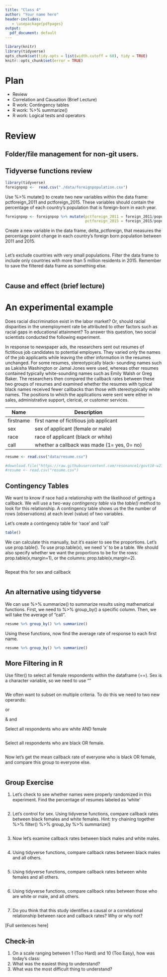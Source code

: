 ```yaml
---
title: "Class 4"
author: "Your name here"
header-includes:
   - \usepackage{pdfpages}
output:
  pdf_document: default
---
```


```r
library(knitr)
library(tidyverse)
opts_chunk$set(tidy.opts = list(width.cutoff = 60), tidy = TRUE)
knitr::opts_chunk$set(error = TRUE)
```

# Plan
* Review
* Correlation and Causation (Brief Lecture)
* R work: Contingency tables
* R work: %>% summarize()
* R work: Logical tests and operators


# Review

## Folder/file management for non-git users.

## Tidyverse functions review


```r
library(tidyverse)
foreignpop <-  read.csv("./data/foreignpopulation.csv")
```

Use %>% mutate() to create two new variables within the data frame: pctforeign_2011 and pctforeign_2015. These variables should contain the percentage of each country's population that is foreign-born in each year.

```r
foreignpop <- foreignpop %>% mutate(pctforeign_2011 = foreign_2011/population_2011, 
                                    pctforeign_2015 = foreign_2015/population_2015)

```

Create a new variable in the data frame, delta_pctforeign, that measures the percentage point change in each country's foreign born population between 2011 and 2015. 

```r

```

Let's exclude countries with very small populations. Filter the data frame to include only countries with more than 5 million residents in 2015. Remember to save the filtered data frame as something else.
 
```r

```


## Cause and effect (brief lecture)

# An experimental example

Does racial discrimination exist in the labor market? Or, should racial disparities in the unemployment rate be attributed to other factors such as racial gaps in educational attainment? To answer this question, two social scientists conducted the following experiment.

In response to newspaper ads, the researchers sent out resumes of fictitious job candidates to potential employers. They varied only the names of the job applicants while leaving the other information in the resumes unchanged. For some resumes, stereotypically black- sounding names such as Lakisha Washington or Jamal Jones were used, whereas other resumes contained typically white-sounding names such as Emily Walsh or Greg Baker. The researchers then compared the callback rates between these two groups of resumes and examined whether the resumes with typical black names received fewer callbacks than those with stereotypically white names. The positions to which the applications were sent were either in sales, administrative support, clerical, or customer services.

| Name      | Description                                 |
|-----------|---------------------------------------------|
| firstname | first name of fictitious job applicant      |
| sex       | sex of applicant (female or male)           |
| race      | race of applicant (black or white)          |
| call      | whether a callback was made (1= yes, 0= no) |

```r
resume <- read.csv("data/resume.csv")

#download.file("https://raw.githubusercontent.com/resonance1/govt10-w23/main/Class%20Sessions/data/resume.csv","resume.csv")
#resume <- read.csv("resume.csv")

```

## Contingency Tables

We want to know if race had a relationship with the likelihood of getting a callback.  We will use a two-way *contingency table* via the *table()* method to look for this relationship.  A contingency table shows us the the number of rows (observations) at each level (value) of two variables.

Let's create a contingency table for 'race' and 'call'

```r
table()

```

We can calculate this manually, but it's easier to see the proportions. Let's use prop.table(). To use prop.table(x), we need 'x' to be a table. We should also specify whether we want the proportions to be for the rows: prop.table(x,margin=1), or the columns: prop.table(x,margin=2).

```r

```

Repeat this for sex and callback

```r

```

## An alternative using tidyverse

We can use %>% summarize() to summarize results using mathematical functions. First, we need to %>% group_by() a specific column. Then, we will take the average of "call".

```r
resume %>% group_by() %>% summarize()

```

Using these functions, now find the average rate of response to each first name.

```r
resume %>% group_by() %>% summarize()

```

## More Filtering in R

Use filter() to select all female respondents within the dataframe (==).  Sex is a character variable, so we need to use ""

```r

```

We often want to subset on multiple criteria.  To do this we need to two new operands:

| or  
& and  

Select all respondents who are white AND female

```r

```

Select all respondents who are black OR female.

```r

```

Now let's get the mean callback rate of everyone who is black OR female, and compare this group to everyone else. 

```r

```


## Group Exercise

1. Let's check to see whether names were properly randomized in this experiment. Find the percentage of resumes labeled as 'white'

```r

```

2. Let's control for sex. Using tidyverse functions, compare callback rates between black females and white females. Hint: try chaining together %>% filter() %>% group_by %>% summarize()

```r

```

3. Now let's examine callback rates between black males and white males. 

```r

```

4. Using tidyverse functions, compare callback rates between black males and all others. 

```r

```

5. Using tidyverse functions, compare callback rates between white females and all others.

```r

```

6. Using tidyverse functions, compare callback rates between those who are white or male, and all others.

```r

```

7. Do you think that this study identifies a causal or a correlational relationship between race and callback rates? Why or why not?

[Full sentences here]


## Check-in

1. On a scale ranging between 1 (Too Hard) and 10 (Too Easy), how was today's class: 
2. What was the easiest thing to understand?
3. What was the most difficult thing to understand?